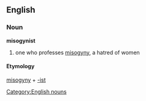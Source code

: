 == English ==
=== Noun ===
[[Category:English nouns]]
'''misogynist'''
# one who professes [[misogyny]], a hatred of women
==== Etymology ====
[[misogyny]] + [[-ist]]